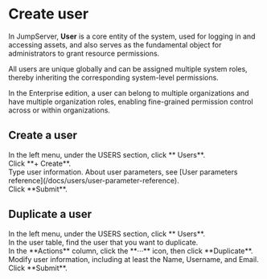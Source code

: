 # Create user

In JumpServer, **User** is a core entity of the system, used for logging in and accessing assets, and also serves as the fundamental object for administrators to grant resource permissions. 

All users are unique globally and can be assigned multiple system roles, thereby inheriting the corresponding system-level permissions. 

In the Enterprise edition, a user can belong to multiple organizations and have multiple organization roles, enabling fine-grained permission control across or within organizations.

## Create a user

<Steps>

<div>
<Nav name="console" />
</div>

<div>
In the left menu, under the USERS section, click **<Icon name="UserO" /> Users**.
</div>

<div>
Click **+ Create**.
</div>

<div>
Type user information. About user parameters, see [User parameters reference](/docs/users/user-parameter-reference).
</div>

<div>
Click **Submit**.
</div>

</Steps>

## Duplicate a user

<Steps>

<div>
<Nav name="console" />
</div>

<div>
In the left menu, under the USERS section, click **<Icon name="UserO" /> Users**.
</div>

<div>
In the user table, find the user that you want to duplicate.
</div>

<div>
In the **Actions** column, click the **···** icon, then click **Duplicate**.
</div>

<div>
Modify user information, including at least the Name, Username, and Email.
</div>

<div>
Click **Submit**.
</div>

</Steps>